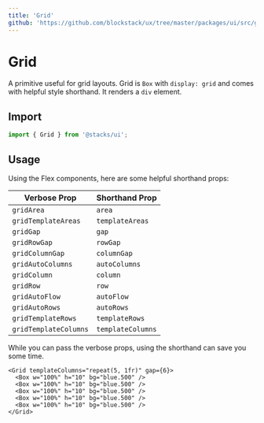 ```yaml
---
title: 'Grid'
github: 'https://github.com/blockstack/ux/tree/master/packages/ui/src/grid'
---
```


# Grid

A primitive useful for grid layouts. Grid is `Box` with `display: grid` and
comes with helpful style shorthand. It renders a `div` element.

## Import

```js
import { Grid } from '@stacks/ui';
```

## Usage

Using the Flex components, here are some helpful shorthand props:

| Verbose Prop          | Shorthand Prop    |
| --------------------- | ----------------- |
| `gridArea`            | `area`            |
| `gridTemplateAreas`   | `templateAreas`   |
| `gridGap`             | `gap`             |
| `gridRowGap`          | `rowGap`          |
| `gridColumnGap`       | `columnGap`       |
| `gridAutoColumns`     | `autoColumns`     |
| `gridColumn`          | `column`          |
| `gridRow`             | `row`             |
| `gridAutoFlow`        | `autoFlow`        |
| `gridAutoRows`        | `autoRows`        |
| `gridTemplateRows`    | `templateRows`    |
| `gridTemplateColumns` | `templateColumns` |

While you can pass the verbose props, using the shorthand can save you some
time.

```tsx
<Grid templateColumns="repeat(5, 1fr)" gap={6}>
  <Box w="100%" h="10" bg="blue.500" />
  <Box w="100%" h="10" bg="blue.500" />
  <Box w="100%" h="10" bg="blue.500" />
  <Box w="100%" h="10" bg="blue.500" />
  <Box w="100%" h="10" bg="blue.500" />
</Grid>
```

